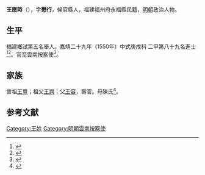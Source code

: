 {{Otheruses|other=名为王应时的其他人物|王凤灵}}
{{Otheruses|other=名为王應時的其他人物|王潮 (明朝)}}
{{明清人物信息框
| 姓名 = 王應時
| 原名 =
| 圖片名稱= 
| 圖片大小 =
| 圖片說明 = 
| 最高職務 =
| 國家 = 大明 
| 爵位 =
| 籍貫 = 候官縣人
| 族裔 = 
| 字號 = 
| 諡號 =
| 出生日期 = 生年不詳
| 出生地點 = <!---候官縣人--->
| 逝世日期 = 卒年不詳 
| 逝世地點 =
| 墓葬 =
| 配偶 = 
| 親屬 = 
| 出身 =
* 嘉靖二十九年庚戌科進士出身
| 經歷 =
| 著作 =  
}}
'''王應時'''（{{bd|？||？|catIdx=}}），字'''懋行'''，候官縣人，福建福州府永福縣民籍，[[明朝|明朝]]政治人物。

== 生平 ==
福建鄉試第五名舉人。嘉靖二十九年（1550年）中式庚戌科<!---會試第五名--->二甲第八十九名進士<ref>{{Cite book|title=《皇明贡举考》卷五|author=[[张朝瑞|张朝瑞]]|publisher=《续修四库全书》史部第828册|year=|isbn=|location=|pages=}}</ref><ref>{{Cite book|title=贡举志五种 上|author=鲁小俊，江俊伟著|publisher=武汉大学出版社|year=2009|isbn=978-7-307-07043-1|location=武汉|pages=}}</ref>。官至雲南按察使<ref>{{cite news|title=第二节　历代永泰籍进士|url=http://www.ytfzw.com.cn/book/story.php?id=1479|accessdate=2013-09-15|newspaper=福州市永泰县地方志编纂委员会|archive-date=2014-04-08|archive-url=https://web.archive.org/web/20140408215015/http://www.ytfzw.com.cn/book/story.php?id=1479|dead-url=yes}}</ref>。

== 家族 ==
曾祖[[王亶|王亶]]；祖父[[王諤|王諤]]；父[[王容|王容]]，壽官。母陳氏<ref>{{Cite book|title=天一阁藏明代科举录选刊 登科录 点校本|author=龚延明主编|publisher=宁波出版社|year=2016|isbn=978-7-5526-2320-8|location=宁波|pages=|quote=《天一閣藏明代科舉錄選刊.登科錄》之《嘉靖二十九年庚戌科殿試登科錄》}}</ref>。

==参考文献==
{{reflist}}

{{嘉靖二十九年庚戌科殿試金榜}}

{{Authority control}}

{{DEFAULTSORT:}}
[[Category:王姓|Category:王姓]]
[[Category:明朝雲南按察使|Category:明朝雲南按察使]]


{{明朝人物小作品}}